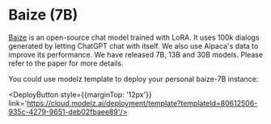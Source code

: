 # Baize (7B)

[Baize](https://github.com/project-baize/baize-chatbot) is an open-source chat model trained with LoRA. It uses 100k dialogs generated by letting ChatGPT chat with itself. We also use Alpaca's data to improve its performance. We have released 7B, 13B and 30B models. Please refer to the paper for more details.

You could use modelz template to deploy your personal baize-7B instance:


<DeployButton style={{marginTop: '12px'}} link='https://cloud.modelz.ai/deployment/template?templateId=80612506-935c-4279-9651-deb02fbaee89'/>
